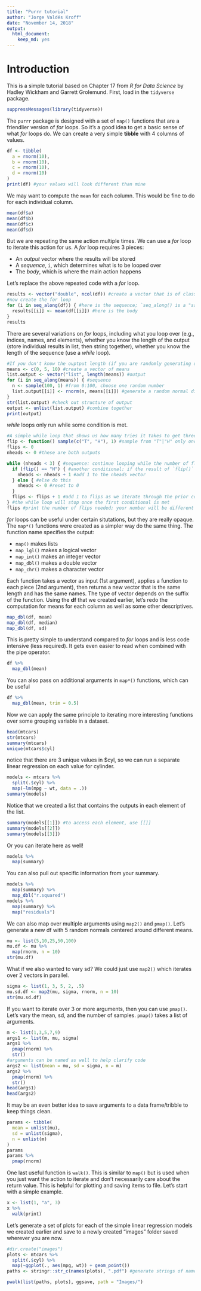 ```yaml
---
title: "Purrr tutorial"
author: "Jorge Valdés Kroff"
date: "November 14, 2018"
output: 
  html_document:
    keep_md: yes
--- 
```

# Introduction

This is a simple tutorial based on Chapter 17 from *R for Data Science* by Hadley Wickham and Garrett Grolemund. 
First, load in the `tidyverse` package.

```r
suppressMessages(library(tidyverse))
```

The `purrr` package is designed with a set of `map()` functions that are a friendlier version of *for* loops. So it's a good idea to get a basic sense of what *for* loops do. 
We can create a very simple **tibble** with 4 columns of values.

```r
df <- tibble(
  a = rnorm(10),
  b = rnorm(10),
  c = rnorm(10),
  d = rnorm(10)
)
print(df) #your values will look different than mine
```

We may want to compute the `mean` for each column. This would be fine to do for each individual column.

```r
mean(df$a)
mean(df$b)
mean(df$c)
mean(df$d)

```

But we are repeating the same action multiple times. We can use a *for* loop to iterate this action for us. A *for* loop requires 3 pieces:

  * An *output* vector where the results will be stored
  * A *sequence*, `i`, which determines what is to be looped over
  * The *body*, which is where the main action happens
  
Let's replace the above repeated code with a *for* loop.

```r
results <- vector("double", ncol(df)) #create a vector that is of class "double", that is the length of the number of columns in **df**
#now create the for loop
for (i in seq_along(df)) { #here is the sequence; `seq_along() is a "safe" version of 1:length()
  results[[i]] <- mean(df[[i]]) #here is the body
}
results
```

There are several variations on *for* loops, including what you loop over (e.g., indices, names, and elements), whether you know the length of the output (store individual results in list, then string together), whether you know the length of the sequence (use a *while* loop). 

```r
#If you don't know the ouptput length (if you are randomly generating or sampling something), then you could save the results of each "run" to a list, then combine after the loop is done:
means <- c(0, 5, 10) #create a vector of means
list.output <- vector("list", length(means)) #output
for (i in seq_along(means)) { #sequence
  n <- sample(100, 1) #from 0:100, choose one random number
  list.output[[i]] <- rnorm(n, means[[i]]) #generate a random normal distribution of n numbers, with mean from sequence
}
str(list.output) #check out structure of output
output <- unlist(list.output) #combine together
print(output)
```

*while* loops only run while some condition is met. 

```r
#A simple while loop that shows us how many tries it takes to get three heads in a row
flip <- function() sample(c("T", "H"), 1) #sample from "T"|"H" only once
flips <- 0 
nheads <- 0 #these are both outputs

while (nheads < 3) { #sequence: continue looping while the number of flips results in "heads" 
  if (flip() == "H") { #another conditional: if the result of `flip()` is "H", then do something
    nheads <- nheads + 1 #add 1 to the nheads vector
  } else { #else do this
    nheads <- 0 #reset to 0
  }
  flips <- flips + 1 #add 1 to flips as we iterate through the prior conditional
} #the while loop will stop once the first conditional is met
flips #print the number of flips needed; your number will be different
```

*for* loops can be useful under certain situtations, but they are really opaque. The `map*()` functions were created as a simpler way do the same thing. The function name specifies the output:

  * `map()` makes lists
  * `map_lgl()` makes a logical vector
  * `map_int()` makes an integer vector
  * `map_dbl()` makes a double vector
  * `map_chr()` makes a character vector

Each function takes a vector as input (1st argument), applies a function to each piece (2nd argument), then returns a new vector that is the same length and has the same names. The type of vector depends on the suffix of the function. Using the **df** that we created earlier, let's redo the computation for means for each column as well as some other descriptives.

```r
map_dbl(df, mean)
map_dbl(df, median)
map_dbl(df, sd)
```

This is pretty simple to understand compared to *for* loops and is less code intensive (less required). It gets even easier to read when combined with the pipe operator.

```r
df %>% 
  map_dbl(mean)
```

You can also pass on additional arguments in `map*()` functions, which can be useful

```r
df %>% 
  map_dbl(mean, trim = 0.5)
```

Now we can apply the same principle to iterating more interesting functions over some grouping variable in a dataset. 

```r
head(mtcars)
str(mtcars)
summary(mtcars)
unique(mtcars$cyl)
```

notice that there are 3 unique values in $cyl, so we can run a separate linear regression on each value for cylinder.

```r
models <- mtcars %>% 
  split(.$cyl) %>% 
  map(~lm(mpg ~ wt, data = .))
summary(models)
```

Notice that we created a list that contains the outputs in each element of the list.

```r
summary(models[[1]]) #to access each element, use [[]]
summary(models[[2]])
summary(models[[3]])
```

Or you can iterate here as well!

```r
models %>% 
  map(summary)
```

You can also pull out specific information from your summary.

```r
models %>% 
  map(summary) %>% 
  map_dbl("r.squared")
models %>% 
  map(summary) %>% 
  map("residuals")
```

We can also map over multiple arguments using `map2()` and `pmap()`. Let's generate a new df with 5 random normals centered around different means.

```r
mu <- list(5,10,25,50,100)
mu.df <- mu %>% 
  map(rnorm, n = 10) 
str(mu.df)
```

What if we also wanted to vary sd? We could just use `map2()` which iterates over 2 vectors in parallel.

```r
sigma <- list(1, 3, 5, 2, .5)
mu.sd.df <- map2(mu, sigma, rnorm, n = 10)
str(mu.sd.df)
```
If you want to iterate over 3 or more arguments, then you can use `pmap()`. Let's vary the mean, sd, and the number of samples. `pmap()` takes a list of arguments.

```r
m <- list(1,3,5,7,9)
args1 <- list(m, mu, sigma)
args1 %>% 
  pmap(rnorm) %>% 
  str()
#arguments can be named as well to help clarify code
args2 <- list(mean = mu, sd = sigma, n = m)
args2 %>% 
  pmap(rnorm) %>% 
  str()
head(args1)
head(args2)
```

It may be an even better idea to save arguments to a data frame/tribble to keep things clean.

```r
params <- tibble(
  mean = unlist(mu),
  sd = unlist(sigma),
  n = unlist(m)
)
params
params %>% 
  pmap(rnorm)
```

One last useful function is `walk()`. This is similar to `map()` but is used when you just want the action to iterate and don't necessarily care about the return value. This is helpful for plotting and saving items to file. Let's start with a simple example.

```r
x <- list(1, "a", 3)
x %>% 
  walk(print)
```

Let's generate a set of plots for each of the simple linear regression models we created earlier and save to a newly created "images" folder saved wherever you are now.

```r
#dir.create("images")
plots <- mtcars %>% 
  split(.$cyl) %>% 
  map(~ggplot(., aes(mpg, wt)) + geom_point())
paths <- stringr::str_c(names(plots), ".pdf") #generate strings of names

pwalk(list(paths, plots), ggsave, path = "Images/")
```


